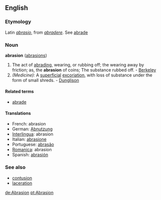 ==English==
===Etymology===
Latin ''[[abrasio]]'', from ''[[abradere]]''. See [[abrade]]

===Noun===
'''abrasion''' ([[abrasions]])

#The act of [[abrading]], wearing, or rubbing off; the wearing away by friction; as, the '''abrasion''' of coins; The substance rubbed off. - [[Berkeley]]
#''(Medicine):'' A [[superficial]] [[excoriation]], with loss of substance under the form of small shreds. - [[Dunglison]]

====Related terms====
*[[abrade]]

====Translations====
*French: abrasion
*German: [[Abnutzung]]
*[[Interlingua]]: abrasion
*Italian: [[abrasione]]
*Portuguese: [[abrasão]]
*[[Romanica]]: abrasion
*Spanish: [[abrasión]]

===See also===
*[[contusion]]
*[[laceration]]

[[de:Abrasion]]
[[pt:Abrasion]]